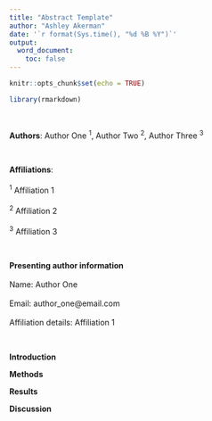 ```yaml
---
title: "Abstract Template"
author: "Ashley Akerman"
date: '`r format(Sys.time(), "%d %B %Y")`'
output: 
  word_document:
    toc: false
---
```


<!-- If you open your own rmarkdown document in your system, with a default output format set as word_document, you will be able to save it to an appropriate working directory. Then, once opened, you can copy and paste this text to the new rmarkdown document and save it as 'Abstract Template'. -->

<!-- When knitted, this file will save a template document to your working directory and open the word document. You then need to change the formatting of the document to fit your preference. For me, I changed the styles to the built in 'Abstract' style, made sure that all of the text was formatted similarly, and included continuous line numbers.  -->

<!-- Then, you need to save the new template as a new file with a new name. For instance, I have called it Conference_Abstract_Template for simplicity. Then, copy and paste the location and name of this template into your future rmarkdown documents which are used for conference abstracts. -->

<!-- Alternatively, and while learning, you could save the Conference_Abstract_Template.docx I have created to your own system, and use this as the template you write to until you are more confident developing your own. -->

```r
knitr::opts_chunk$set(echo = TRUE)
```

```r

library(rmarkdown)

```
  
<br>
  
**Authors**: Author One ^1^, Author Two ^2^, Author Three ^3^
  
<br>
  

**Affiliations**:  <br>  
^1^ Affiliation 1  <br>  
^2^ Affiliation 2  <br>  
^3^ Affiliation 3  <br>  
  
<br>


**Presenting author information**  <br>  
Name: Author One  <br>  
Email: author_one@email.com  <br>  
Affiliation details: Affiliation 1  <br>  
  
<br>


**Introduction**  <br>  
  
**Methods**  <br>  
  
**Results**  <br>  
  
**Discussion**  <br>  
  